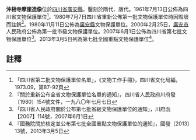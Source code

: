 {{msg:四川省文物保護單位
|名稱 = 沖相寺摩崖造像
|編號 = 9
|圖片 = 
|級別 = S02
|分類 = 
|時代 = 隋代、唐代
|地点 = [[四川省|四川省]][[廣安縣|廣安縣]]
|坐標 =
|登錄 = 1961年7月13日
}}
{{msg:四川省文物保護單位
|名稱 = 沖相寺摩崖造像、石刻
|編號 = ？
|圖片 = 
|級別 = 廣安縣
|分類 = 
|時代 = 隋代、唐代
|地点 = [[四川省|四川省]][[廣安縣|廣安縣]]
|坐標 =
|登錄 = 1980年11月11日
}}
{{msg:四川省文物保護單位
|名稱 = 沖相寺及摩崖造像
|編號 = 石窟寺及石刻1
|圖片 = 
|級別 = 廣安市1
|分類 = 
|時代 = 隋代至清代
|地点 = [[廣安區|廣安區]][[肖溪鎮|肖溪鎮]]
|坐標 =
|登錄 = 2000年2月25日
}}
{{msg:四川省文物保護單位
|名稱 = 沖相寺及摩崖造像
|編號 = 263
|圖片 = 
|級別 = S7
|分類 = 
|時代 = [[隋代|隋代]]至[[中華民國|民國]]
|地点 = [[四川省|四川省]][[廣安市|廣安市]][[廣安區|廣安區]]
|坐標 =
|登錄 = 2007年6月1日
}}
{{msg:四川省文物保護單位
|名稱 = 沖相寺摩崖造像
|編號 = 1579
|圖片 = 
|級別 = 107
|分類 = 
|時代 = 隋至清
|地点 = [[四川省|四川省]][[廣安市|廣安市]][[廣安區|廣安區]]
|坐標 =
|登錄 = 2013年3月5日
}}
'''沖相寺摩崖造像'''位於[[四川省|四川省]][[廣安縣|廣安縣]]，鑿刻於隋代、唐代。1961年7月13日公佈為四川省文物保護單位<ref>「四川省第二批文物保護單位名單」，《文物工作手冊》，四川省文化局編，1973.09，第87-92頁</ref>。1980年7月7日四川省重新公佈第一批文物保護單位時因毀壞而註銷<ref>『關於重新公布全省文物保護單位名單的通知』，四川省人民政府川府發〔1980〕154號文件，一九八〇年七月七日</ref>。1980年11月11日公佈為[[廣安縣|廣安縣]]文物保護單位。2000年2月25日，[[廣安市|廣安市]]人民政府公佈為第一批市級文物保護單位。2007年6月1日公佈為四川省第七批文物保護單位<ref>「四川省人民政府關於公布第七批省級文物保護單位的通知」，川府函【2007】114號，2007年6月1日</ref>。2013年3月5日列為第七批全國重點文物保護單位<ref>『國務院關於核定並公布第七批全國重點文物保護單位的通知』，國發〔2013〕13號，2013年3月5日</ref>。

==註釋==
{{reflist}}
{{文物保護單位小作品}}
{{四川全國重點文物保護單位}}